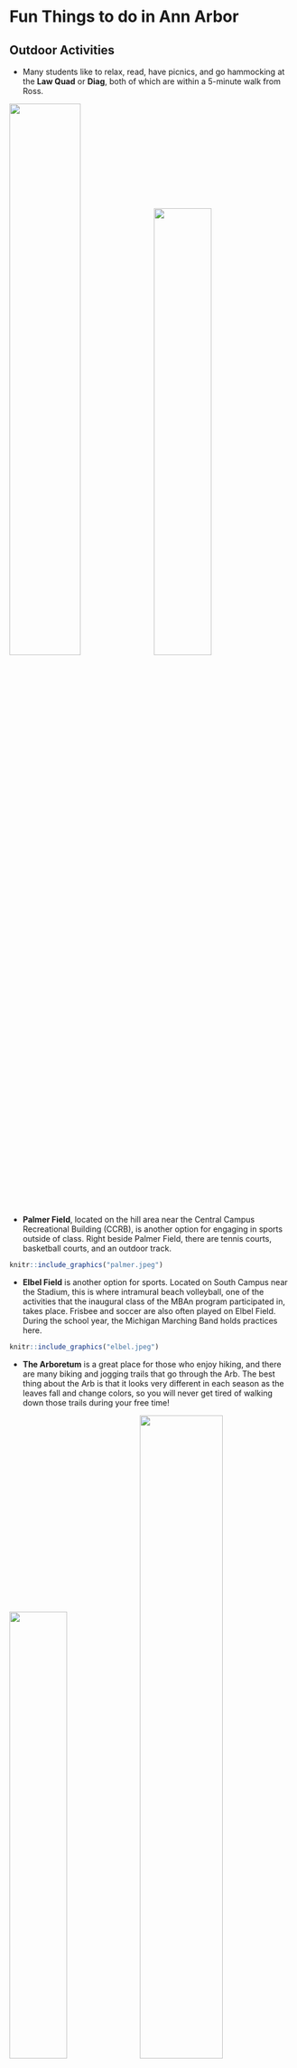 # Fun Things to do in Ann Arbor

## Outdoor Activities

- Many students like to relax, read, have picnics, and go hammocking at the **Law Quad** or **Diag**, both of which are within a 5-minute walk from Ross. 

![](lawquad.jpeg){width=50%}
![](diag.jpeg){width=45%}


- **Palmer Field**, located on the hill area near the Central Campus Recreational Building (CCRB), is another option for engaging in sports outside of class. Right beside Palmer Field, there are tennis courts, basketball courts, and an outdoor track. 

```r
knitr::include_graphics("palmer.jpeg")
```

- **Elbel Field** is another option for sports. Located on South Campus near the Stadium, this is where intramural beach volleyball, one of the activities that the inaugural class of the MBAn program participated in, takes place. Frisbee and soccer are also often played on Elbel Field. During the school year, the Michigan Marching Band holds practices here. 

```r
knitr::include_graphics("elbel.jpeg")
```



- **The Arboretum** is a great place for those who enjoy hiking, and there are many biking and jogging trails that go through the Arb. The best thing about the Arb is that it looks very different in each season as the leaves fall and change colors, so you will never get tired of walking down those trails during your free time!  

![](arb.jpeg){width=45%}
![](arbriver.jpeg){width=54%}

- Every summer, Ann Arbor hosts an [Art Fair](https://www.theannarborartfair.com/) in July where many vendors will come and set up tents on the streets of downtown Ann Arbor and sell their artwork or other artistic items. This is a great way to learn about all the unique designs and objects people hand make and participate in a local event. 

```r
knitr::include_graphics("artfair.png")
```



- During the month of July, there is also the [Jaycee's Carnival](https://a2jaycees.org/carnival) at Pioneer High School, located just across the street from the Michigan Stadium. Even as graduate students, booths with fair games and food, a Ferris wheel, and other amusement park rides will be hard to resist on a hot summer day!

```r
knitr::include_graphics("carnival.webp")
```


- Off-campus, there are a lot of parks nearby that are perfect for canoeing, kayaking, fishing, tanning, and outdoor barbeques. **Gallup Park** and **Bandemer Park** are among the most popular that many MBAn students visit on the weekends. 

![](kayak.webp){width=36%}
![](dock.jpeg){width=25%}
![](bandemer.jpeg){width=32%}



## Shopping
The summer is also the perfect time to purchase any winter apparel that will help you get through Michigan winters. Although most of the following places are located at least a 30-minute drive from Ann Arbor, it is a good idea to visit them during the summer, for example during the one-week break between the summer and fall semesters, to make sure that you are as well-prepared as possible for the colder months to come. 

- [Briarwood Mall](https://www.simon.com/mall/briarwood-mall) is a 10-minute drive from Ross, and it is a great place for a quick weekend shopping trip. 

- [Twelve Oaks Mall](https://shoptwelveoaks.com/) is located in Novi, approximately a 30-minute drive from Ann Arbor. 

- [Somerset](https://www.thesomersetcollection.com/) is the largest mall near Ann Arbor. It has both a regular side and a high-end side. It is located in Troy, which is about an hour’s drive from Ann Arbor. 

- [Great Lakes Crossing](https://greatlakescrossingoutlets.com/) is an outdoor outlet that offers discounted deals on winter apparel and gear. It is in Auburn Hills, which is also about an hour’s drive from Ann Arbor. 

- [Birchrun Outlet](https://www.premiumoutlets.com/outlet/birch-run) is another option for finding affordable winter clothes and boots. Located in Birch Run, this outlet is also about an hour’s drive from Ann Arbor. 



## Downtown Ann Arbor
- Downtown Ann Arbor is home to many of the most Instagrammable spots in Ann Arbor, not only is there a graffi alley and  murals, there are also many fancy restaurants to take any foodie’s content to the next level. 

![](graffiti.jpeg){width=30%}
![](flower.jpg){width=36%}
![](wings.jpeg){width=30%}




- One cannot talk about downtown Ann Arbor without mentioning **Kerrytown**, where the Farmers’ Market is held every Wednesday and Saturday morning.  

![](kerrytown.jpeg){width=47%}
![](farmersmarket.jpeg){width=47%}
 

- Besides shopping for fresh produce and trying out different restaurants in downtown Ann Arbor, you can also visit Rocket Fizz for unique candy and soda flavors, buy a manga or two at the Vault of Midnight, sample chocolate–covered cherries at Cherry Republic, borrow books from the Ann Arbor Downtown Library, or try on cute outfits at local boutiques. 

![](statest.webp){width=50%}
![](downtown2.jpeg){width=45%}
 


## Things to Do 
### Movies
Want to watch a movie during your study break? Check out the **Michigan Theater** or **State Theater**, both of which are located on and near South State Street. If you want to go off campus or have a wider selection of films, Cinemark is also a nearby option. 

![](michigantheater.jpeg){width=30%}
![](statetheater.webp){width=50%}

### Museums
- [University of Michigan Museum of Art](https://www.umma.umich.edu/) (UMMA) is located in the heart of central campus, and the tall red sculpture right outside can be easily spotted anywhere on South State Street. One fun fact about this sculpture is that no matter where you stand, it spells out ART. Besides this sculpture, the UMMA frequently updates their exterior designs and displays, so even just walking past the museum is an experience in itself. One unique thing about the UMMA is that a few of the displays are interactive and may require you to pull out drawers to reveal the artwork inside, adding an element of surprise to the museum experience. There is also a cafe on the first floor of the museum for grabbing a quick snack. 

![](sculpture.jpeg){width=32%}
![](heart.jpeg){width=28%}
![](umma.jpeg){width=32%}


- [University of Michigan Museum of Natural History](https://lsa.umich.edu/ummnh) (UMMNH) is located on the hill area, just a few steps from the Central Campus Transit Center (CCTC). The information and exhibits at UMMNH are a lot more interactive, perfect for anyone who enjoys hands-on experiences or prefers visual learning. Some of the most popular displays include the dinosaur skeleton displays, planetarium, and the multimedia Tree of Life exhibit. 

![](dinosaur.jpeg){width=25%}
![](planetarium.jpeg){width=45%}
![](treeoflife.jpeg){width=25%}


- [Kelsey Museum of Archaeology](https://lsa.umich.edu/kelsey) is located diagonally across the street from UMMA. Although smaller in size, this museum specializes in Classical, Egyptian, and Middle Eastern archaeology and has over 10,000 artifacts for you to explore and examine. 
 
![](kelsey.jpeg){width=40%} 
![](artifacts.jpeg){width=50%}

 
- [Detroit Observatory](https://detroitobservatory.umich.edu/) is perfect for anyone interested in astronomy and star-gazing. Located right behind Couzens and next to Alice Lloyd Residential Halls on the hill area, the Detroit Observatory is home to the famous Fitz Refracting and Meridian Circle Telescopes.

![](observatory.png){width=40%}
![](fitz.jpeg){width=25%}
![](meridian.jpeg){width=32%}


### Miscellaneous
- Karaoke: Midnight Karaoke, Friends Karaoke, Circ Bar
- Ax-throwing: [Axe Ventura](https://axe-ventura.com/) 
- Bowling: [Revel&Roll](https://www.bowlero.com/location/revel-and-roll), [Station300](https://station300saline.com/)
- Escape Rooms: [Breakout Escape Rooms](https://www.roombreakout.com/location/breakout-ann-arbor/escape-room?gclid=Cj0KCQjwrs2XBhDjARIsAHVymmQ64ROFzAScFQfq-FTEMdDwyhv190SndI9bRM4fzZKZycvPoUjkFlgaAuYjEALw_wcB), [Decode](https://www.decodedetroit.com/ann-arbor/), [Clueless Escape Rooms](https://a2clue.com/) 

![](axe.jpeg){width=45%}
![](bowling.png){width=45%}



## Athletic Events
A huge part of the Michigan school spirit comes from athletics, namely football, basketball, and hockey. You can purchase [season tickets](https://mgoblue.com/) to these three sports prior to the start of the fall semester. Most of the other sports games are free of charge. In the winter, Yost Ice Arena also holds open-skate hours when you and your friends can rent ice skates and take a break from studying. 

![](football.jpeg){width=30%}
![](basketball.jpeg){width=33%}
![](hockey.jpeg){width=32%}


## Places to Visit Outside Ann Arbor 
### Southeast Michigan 
- Detroit - Belle Isle Conservatory, Detroit Riverfront, Detroit Zoo, Mom’s Spaghetti (Eminem's restaurant), Gus’s World Famous Fried Chicken
- Dearborn - Henry Ford Museum, Ford Rouge Plant
- Novi - Lucky Strike Bowling, Maybury Park, Twelve Oaks Mall
- Auburn Hills - Round1, Great Lakes Crossing Outlets
- Troy - Somerset Collection

### West Michigan
- Lake Michigan (Silver Beach, Grand Haven)
- Traverse City
- Grand Rapids 
- Holland
- Kalamazoo 

### Upper Peninsula
- Mackinac Island 
